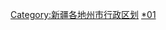 {{Catnav|頁面分類|...|中华人民共和国行政区划|地级行政区|新疆地级行政区|新疆各地州市行政区划}}
{{Catnav|頁面分類|...|新疆行政区划|新疆地级行政区|塔城}}
{{Catnav|頁面分類|...|地级行政区|地区 (中国行政区划)|塔城}}
{{catmore|塔城地区|新疆维吾尔自治区塔城地区}}
[[Category:新疆各地州市行政区划|Category:新疆各地州市行政区划]]
[[Category:塔城地區|*01]]